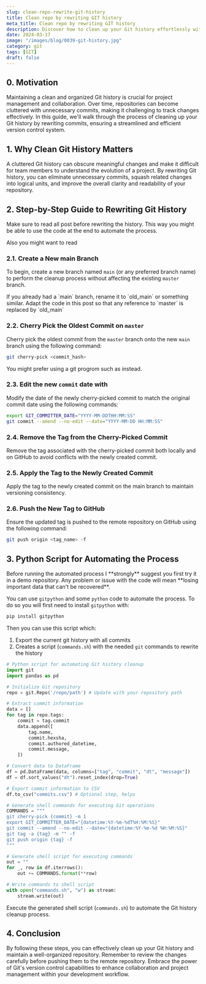 ```yaml
---
slug: clean-repo-rewrite-git-history
title: Clean repo by rewriting GIT history
meta_title: Clean repo by rewriting GIT history
description: Discover how to clean up your Git history effortlessly with our step-by-step guide. Learn to eliminate unnecessary commits, maintain versioning consistency, and automate the process with Python scripts. Streamline your repository and enhance collaboration today!
date: 2024-03-17
image: "/images/blog/0039-git-history.jpg"
category: git
tags: [GIT]
draft: false
---
```


## 0. Motivation

Maintaining a clean and organized Git history is crucial for project management and collaboration.
Over time, repositories can become cluttered with unnecessary commits, making it challenging to track changes effectively.
In this guide, we'll walk through the process of cleaning up your Git history by rewriting commits, ensuring a streamlined and efficient version control system.

## 1. Why Clean Git History Matters

A cluttered Git history can obscure meaningful changes and make it difficult for team members to understand the evolution of a project.
By rewriting Git history, you can eliminate unnecessary commits, squash related changes into logical units, and improve the overall clarity and readability of your repository.

## 2. Step-by-Step Guide to Rewriting Git History

<Notice type="danger">
  Make sure to read all post before rewriting the history.
  This way you might be able to use the code at the end to automate the process.
</Notice>

Also you might want to read <FancyLink linkText="Git Rewriting History" url="https://git-scm.com/book/en/v2/Git-Tools-Rewriting-History"/> 

### 2.1. Create a New main Branch

To begin, create a new branch named `main` (or any preferred branch name) to perform the cleanup process without affecting the existing `master` branch.

<Notice type="warning">
  If you already had a `main` branch, rename it to `old_main` or something similar. Adapt the code in this post so that any reference to `master` is replaced by `old_main`
</Notice>

### 2.2. Cherry Pick the Oldest Commit on `master`

Cherry pick the oldest commit from the `master` branch onto the new `main` branch using the following command:

```sh
git cherry-pick <commit_hash>
```

<Notice type="info">
  You might prefer using a git progrom such as <FancyLink linkText="Sublime Merge" url="https://www.sublimemerge.com/"/> instead.
</Notice>

### 2.3. Edit the new `commit` date with

Modify the date of the newly cherry-picked commit to match the original commit date using the following commands:

```sh
export GIT_COMMITTER_DATE="YYYY-MM-DDTHH:MM:SS"
git commit --amend --no-edit --date="YYYY-MM-DD HH:MM:SS"
```

### 2.4. Remove the Tag from the Cherry-Picked Commit

Remove the tag associated with the cherry-picked commit both locally and on GitHub to avoid conflicts with the newly created commit.

### 2.5. Apply the Tag to the Newly Created Commit

Apply the tag to the newly created commit on the main branch to maintain versioning consistency.


### 2.6. Push the New Tag to GitHub
Ensure the updated tag is pushed to the remote repository on GitHub using the following command:

```bash
git push origin <tag_name> -f
```

## 3. Python Script for Automating the Process

<Notice type="danger">
  Before running the automated process I **strongly** suggest you first try it in a demo repository.
  Any problem or issue with the code will mean **losing important data that can't be recovered**.
</Notice>

You can use `gitpython` and some `python` code to automate the process.
To do so you will first need to install `gitpython` with:

```bash
pip install gitpython
```

Then you can use this script which:

1. Export the current git history with all commits
2. Creates a script (`commands.sh`) with the needed `git` commands to rewrite the history

```python
# Python script for automating Git history cleanup
import git
import pandas as pd

# Initialize Git repository
repo = git.Repo('/repo/path') # Update with your repository path

# Extract commit information
data = []
for tag in repo.tags:
    commit = tag.commit
    data.append([
        tag.name,
        commit.hexsha,
        commit.authored_datetime,
        commit.message,
    ])

# Convert data to DataFrame
df = pd.DataFrame(data, columns=["tag", "commit", "dt", "message"])
df = df.sort_values("dt").reset_index(drop=True)

# Export commit information to CSV
df.to_csv("commits.csv") # Optional step, helps

# Generate shell commands for executing Git operations
COMMANDS = """
git cherry-pick {commit} -m 1
export GIT_COMMITTER_DATE="{datetime:%Y-%m-%dT%H:%M:%S}"
git commit --amend --no-edit --date="{datetime:%Y-%m-%d %H:%M:%S}"
git tag -a {tag} -m "" -f
git push origin {tag} -f
"""

# Generate shell script for executing commands
out = ""
for _, row in df.iterrows():
    out += COMMANDS.format(**row)

# Write commands to shell script
with open("commands.sh", "w") as stream:
    stream.write(out)

```

Execute the generated shell script (`commands.sh`) to automate the Git history cleanup process.

## 4. Conclusion

By following these steps, you can effectively clean up your Git history and maintain a well-organized repository. Remember to review the changes carefully before pushing them to the remote repository. Embrace the power of Git's version control capabilities to enhance collaboration and project management within your development workflow.
